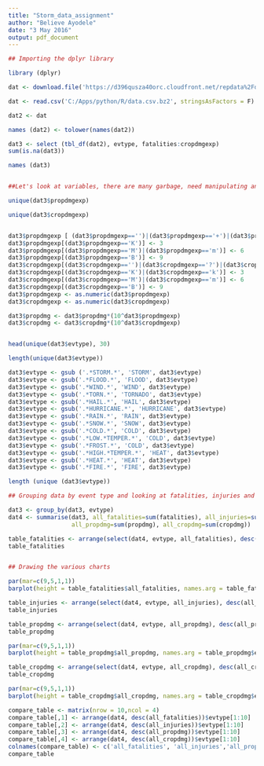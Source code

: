---
title: "Storm_data_assignment"
author: "Believe Ayodele"
date: "3 May 2016"
output: pdf_document
---


``` {r}

## Importing the dplyr library

library (dplyr)

dat <- download.file('https://d396qusza40orc.cloudfront.net/repdata%2Fdata%2FStormData.csv.bz2', 'C:/Apps/python/R/data.csv.bz2')

dat <- read.csv('C:/Apps/python/R/data.csv.bz2', stringsAsFactors = F)

dat2 <- dat

names (dat2) <- tolower(names(dat2))

dat3 <- select (tbl_df(dat2), evtype, fatalities:cropdmgexp)
sum(is.na(dat3))

names (dat3)


##Let's look at variables, there are many garbage, need manipulating and cleaning

unique(dat3$propdmgexp)

unique(dat3$cropdmgexp)


dat3$propdmgexp [ (dat3$propdmgexp=='')|(dat3$propdmgexp=='+')|(dat3$propdmgexp=='?')| (dat3$propdmgexp=='-')| (dat3$propdmgexp=='0')| (dat3$propdmgexp=='h') | (dat3$propdmgexp=='H')] <-0
dat3$propdmgexp[(dat3$propdmgexp=='K')] <- 3
dat3$propdmgexp[(dat3$propdmgexp=='M')|(dat3$propdmgexp=='m')] <- 6
dat3$propdmgexp[(dat3$propdmgexp=='B')] <- 9
dat3$cropdmgexp[(dat3$cropdmgexp=='')|(dat3$cropdmgexp=='?')|(dat3$cropdmgexp=='0')] <- 1
dat3$cropdmgexp[(dat3$cropdmgexp=='K')|(dat3$cropdmgexp=='k')] <- 3
dat3$cropdmgexp[(dat3$cropdmgexp=='M')|(dat3$cropdmgexp=='m')] <- 6
dat3$cropdmgexp[(dat3$cropdmgexp=='B')] <- 9
dat3$propdmgexp <- as.numeric(dat3$propdmgexp)
dat3$cropdmgexp <- as.numeric(dat3$cropdmgexp)

dat3$propdmg <- dat3$propdmg*(10^dat3$propdmgexp)
dat3$cropdmg <- dat3$cropdmg*(10^dat3$cropdmgexp)


head(unique(dat3$evtype), 30)

length(unique(dat3$evtype))

dat3$evtype <- gsub ('.*STORM.*', 'STORM', dat3$evtype)
dat3$evtype <- gsub('.*FLOOD.*', 'FLOOD', dat3$evtype)
dat3$evtype <- gsub('.*WIND.*', 'WIND', dat3$evtype)
dat3$evtype <- gsub('.*TORN.*', 'TORNADO', dat3$evtype)
dat3$evtype <- gsub('.*HAIL.*', 'HAIL', dat3$evtype)
dat3$evtype <- gsub('.*HURRICANE.*', 'HURRICANE', dat3$evtype)
dat3$evtype <- gsub('.*RAIN.*', 'RAIN', dat3$evtype)
dat3$evtype <- gsub('.*SNOW.*', 'SNOW', dat3$evtype)
dat3$evtype <- gsub('.*COLD.*', 'COLD', dat3$evtype)
dat3$evtype <- gsub('.*LOW.*TEMPER.*', 'COLD', dat3$evtype)
dat3$evtype <- gsub('.*FROST.*', 'COLD', dat3$evtype)
dat3$evtype <- gsub('.*HIGH.*TEMPER.*', 'HEAT', dat3$evtype)
dat3$evtype <- gsub('.*HEAT.*', 'HEAT', dat3$evtype)
dat3$evtype <- gsub('.*FIRE.*', 'FIRE', dat3$evtype)

length (unique (dat3$evtype))

## Grouping data by event type and looking at fatalities, injuries and economic damage

dat3 <- group_by(dat3, evtype)
dat4 <- summarise(dat3, all_fatalities=sum(fatalities), all_injuries=sum(injuries),
                  all_propdmg=sum(propdmg), all_cropdmg=sum(cropdmg))

table_fatalities <- arrange(select(dat4, evtype, all_fatalities), desc(all_fatalities))[1:10,]
table_fatalities


## Drawing the various charts

par(mar=c(9,5,1,1))
barplot(height = table_fatalities$all_fatalities, names.arg = table_fatalities$evtype, main = 'Fatalities', las=2)

table_injuries <- arrange(select(dat4, evtype, all_injuries), desc(all_injuries))[1:10,]
table_injuries

table_propdmg <- arrange(select(dat4, evtype, all_propdmg), desc(all_propdmg))[1:10,]
table_propdmg

par(mar=c(9,5,1,1))
barplot(height = table_propdmg$all_propdmg, names.arg = table_propdmg$evtype, main = 'Property damage', las=2)

table_cropdmg <- arrange(select(dat4, evtype, all_cropdmg), desc(all_cropdmg))[1:10,]
table_cropdmg

par(mar=c(9,5,1,1))
barplot(height = table_cropdmg$all_cropdmg, names.arg = table_cropdmg$evtype, main = 'Crop damage', las=2)

compare_table <- matrix(nrow = 10,ncol = 4)
compare_table[,1] <- arrange(dat4, desc(all_fatalities))$evtype[1:10]
compare_table[,2] <- arrange(dat4, desc(all_injuries))$evtype[1:10]
compare_table[,3] <- arrange(dat4, desc(all_propdmg))$evtype[1:10]
compare_table[,4] <- arrange(dat4, desc(all_cropdmg))$evtype[1:10]
colnames(compare_table) <- c('all_fatalities', 'all_injuries','all_propdmg', 'all_cropdmg')
compare_table
```